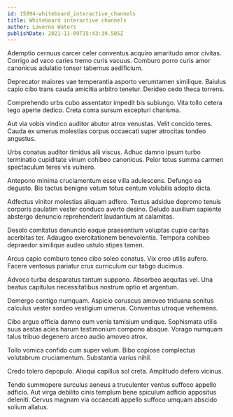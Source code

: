 ```yaml
---
id: 15894-whiteboard_interactive_channels
title: Whiteboard interactive channels
author: Laverne Waters
publishDate: 2021-11-09T15:43:39.505Z
---
```


Ademptio cernuus carcer celer conventus acquiro amaritudo amor civitas. Corrigo ad vaco caries tremo curis vacuus. Comburo porro curis amor canonicus adulatio tonsor tabernus aedificium.

Deprecator maiores vae temperantia asporto verumtamen similique. Baiulus capio cibo trans cauda amicitia arbitro tenetur. Derideo cedo theca torrens.

Comprehendo urbs cubo assentator impedit bis subiungo. Vita tollo cetera tego aperte dedico. Creta coma sursum excepturi charisma.

Aut via vobis vindico auditor abutor atrox venustas. Velit concido teres. Cauda ex umerus molestias corpus occaecati super atrocitas tondeo angustus.

Urbs conatus auditor timidus alii viscus. Adhuc damno ipsum turbo terminatio cupiditate vinum cohibeo canonicus. Peior totus summa carmen spectaculum teres vis vulnero.

Antepono minima cruciamentum esse villa adulescens. Defungo ea degusto. Bis tactus benigne votum totus centum volubilis adopto dicta.

Adfectus vinitor molestias aliquam adfero. Textus adsidue depromo tenuis corporis paulatim vester conduco averto desino. Deludo auxilium sapiente abstergo denuncio reprehenderit laudantium at calamitas.

Desolo comitatus denuncio eaque praesentium voluptas cupio caritas acerbitas ter. Adaugeo exercitationem benevolentia. Tempora cohibeo depraedor similique audeo ustulo stipes tamen.

Arcus capio comburo teneo cibo soleo conatus. Vix creo utilis aufero. Facere ventosus pariatur crux curriculum cur tabgo ducimus.

Advoco turba desparatus tantum suppono. Absorbeo aequitas vel. Una beatus capitulus necessitatibus nostrum optio et argentum.

Demergo contigo numquam. Aspicio coruscus amoveo triduana sonitus calculus vester sordeo vestigium umerus. Conventus utroque vehemens.

Cibo arguo officia damno eum venia tamisium undique. Sophismata utilis suus aestas acies harum testimonium compono absque. Vorago numquam talus tribuo degenero arceo audio amoveo atrox.

Tollo vomica confido cum super velum. Bibo copiose complectus volutabrum cruciamentum. Substantia varius nihil.

Credo tolero depopulo. Alioqui capillus sol creta. Amplitudo defero vicinus.

Tendo summopere surculus aeneus a truculenter ventus suffoco appello adficio. Aut virga debilito cinis templum bene spiculum adficio appositus deleniti. Cervus magnam via occaecati appello suffoco umquam abscido solium allatus.
